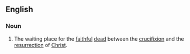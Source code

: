 ==English==

{{wikipedia}}
{{seeCites}}
===Noun===
{{en-noun|sg=[[Abraham]]'s [[bosom]]|[[singulare tantum|singular only]]}}

# {{Christianity}} The waiting place for the [[faithful]] [[dead]] between the [[crucifixion]] and the [[resurrection]] of [[Christ]].